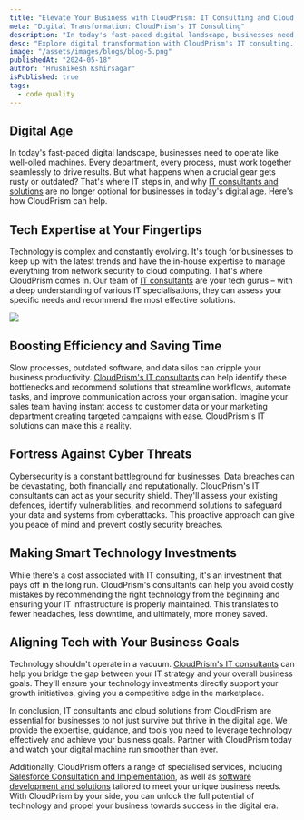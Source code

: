 ```yaml
---
title: "Elevate Your Business with CloudPrism: IT Consulting and Cloud Solutions in the"
meta: "Digital Transformation: CloudPrism's IT Consulting"
description: "In today's fast-paced digital landscape, businesses need to operate like well-oiled machines. Every department, every process, must work together seamlessly to drive results. But what happens when a crucial gear gets rusty or outdated? That's where IT steps in, and why IT consultants and solutions are no longer optional for businesses in today's digital age."
desc: "Explore digital transformation with CloudPrism's IT consulting. Propel your business forward with innovative cloud solutions."
image: "/assets/images/blogs/blog-5.png"
publishedAt: "2024-05-18"
author: "Hrushikesh Kshirsagar"
isPublished: true
tags:
  - code quality
---
```


## Digital Age

In today's fast-paced digital landscape, businesses need to operate like well-oiled machines. Every department, every process, must work together seamlessly to drive results. But what happens when a crucial gear gets rusty or outdated? That's where IT steps in, and why [IT consultants and solutions](https://cloudprism.in/) are no longer optional for businesses in today's digital age. Here's how CloudPrism can help.

## Tech Expertise at Your Fingertips

Technology is complex and constantly evolving. It's tough for businesses to keep up with the latest trends and have the in-house expertise to manage everything from network security to cloud computing. That's where CloudPrism comes in. Our team of [IT consultants](https://cloudprism.in/) are your tech gurus – with a deep understanding of various IT specialisations, they can assess your specific needs and recommend the most effective solutions.

<Image src="/assets/images/blogs/blog-6.png" />

## Boosting Efficiency and Saving Time

Slow processes, outdated software, and data silos can cripple your business productivity. [CloudPrism's IT consultants](https://cloudprism.in/) can help identify these bottlenecks and recommend solutions that streamline workflows, automate tasks, and improve communication across your organisation. Imagine your sales team having instant access to customer data or your marketing department creating targeted campaigns with ease. CloudPrism's IT solutions can make this a reality.

## Fortress Against Cyber Threats

Cybersecurity is a constant battleground for businesses. Data breaches can be devastating, both financially and reputationally. CloudPrism's IT consultants can act as your security shield. They'll assess your existing defences, identify vulnerabilities, and recommend solutions to safeguard your data and systems from cyberattacks. This proactive approach can give you peace of mind and prevent costly security breaches.

## Making Smart Technology Investments

While there's a cost associated with IT consulting, it's an investment that pays off in the long run. CloudPrism's consultants can help you avoid costly mistakes by recommending the right technology from the beginning and ensuring your IT infrastructure is properly maintained. This translates to fewer headaches, less downtime, and ultimately, more money saved.

## Aligning Tech with Your Business Goals

Technology shouldn't operate in a vacuum. [CloudPrism's IT consultants](https://cloudprism.in/) can help you bridge the gap between your IT strategy and your overall business goals. They'll ensure your technology investments directly support your growth initiatives, giving you a competitive edge in the marketplace.

In conclusion, IT consultants and cloud solutions from CloudPrism are essential for businesses to not just survive but thrive in the digital age. We provide the expertise, guidance, and tools you need to leverage technology effectively and achieve your business goals. Partner with CloudPrism today and watch your digital machine run smoother than ever.

Additionally, CloudPrism offers a range of specialised services, including [Salesforce Consultation and Implementation](https://cloudprism.in/salesforce-consultation), as well as [software development and solutions](https://cloudprism.in/salesforce-consultation) tailored to meet your unique business needs. With CloudPrism by your side, you can unlock the full potential of technology and propel your business towards success in the digital era.
